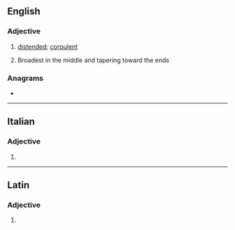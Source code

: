 ==English==

===Adjective===
{{en-adj}}

# [[distended]]; [[corpulent]]
# {{lb|en|mycology}} Broadest in the middle and tapering toward the ends

===Anagrams===
* {{anagrams|en|a=ceeinorstv|nectivores}}

----

==Italian==

===Adjective===
{{head|it|adjective form}}

# {{inflection of|it|ventricoso||f|p}}

----

==Latin==

===Adjective===
{{la-adj-form|ventricose}}

# {{inflection of|la|ventricosus||voc|m|s}}